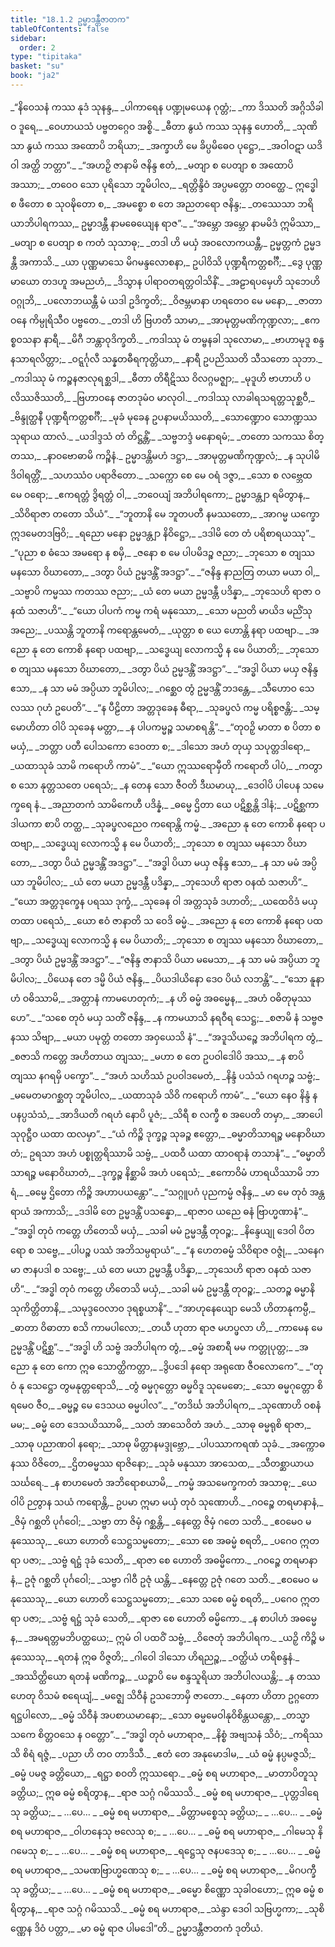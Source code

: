 ```yaml
---
title: "18.1.2 ဥမ္မာဒန္တီဇာတက"
tableOfContents: false
sidebar:
  order: 2
type: "tipitaka"
basket: "su"
book: "ja2"
---
```



<DynamicBreadcrumb />

<Division number="57" book="ja2" e="ch" v="23" p="39">

<Paragraph number="312" type="verses" book="ja2">
_“နိဝေသနံ ကဿ နုဒံ သုနန္ဒ,_  
_ပါကာရေန ပဏ္ဍုမယေန ဂုတ္တံ;_  
_ကာ ဒိဿတိ အဂ္ဂိသိခါဝ ဒူရေ,_  
_ဝေဟာယသံ ပဗ္ဗတဂ္ဂေဝ အစ္စိ._  

</Paragraph>

</Division>
<Division number="58" book="ja2" e="ch" v="23" p="39">

<Paragraph number="313" type="verses" book="ja2">
_ဓီတာ နွယံ ကဿ သုနန္ဒ ဟောတိ,_  
_သုဏိသာ နွယံ ကဿ အထောပိ ဘရိယာ;_  
_အက္ခာဟိ မေ ခိပ္ပမိဓေဝ ပုဋ္ဌော,_  
_အဝါဝဋာ ယဒိ ဝါ အတ္ထိ ဘတ္တာ”._  

</Paragraph>

</Division>
<Division number="59" book="ja2" e="ch" v="23" p="39">

<Paragraph number="314" type="verses" book="ja2">
_“အဟဉှိ ဇာနာမိ ဇနိန္ဒ ဧတံ,_  
_မတျာ စ ပေတျာ စ အထောပိ အဿာ;_  
_တဝေဝ သော ပုရိသော ဘူမိပါလ,_  
_ရတ္တိန္ဒိဝံ အပ္ပမတ္တော တဝတ္ထေ._  

</Paragraph>

</Division>
<Division number="60" book="ja2" e="ch" v="23" p="39">

<Paragraph number="315" book="ja2">
ဣဒ္ဓေါ စ ဖီတော စ သုဝဍ္ဎိတော စ,_  
_အမစ္စော စ တေ အညတရော ဇနိန္ဒ;_  
_တဿေသာ ဘရိယာဘိပါရကဿ,_  
ဥမ္မာဒန္တီ နာမဓေယျေန ရာဇ”._  

</Paragraph>

</Division>
<Division number="61" book="ja2" e="ch" v="23" p="40">

<Paragraph number="316" type="verses" book="ja2">
_“အမ္ဘော အမ္ဘော နာမမိဒံ ဣမိဿာ,_  
_မတျာ စ ပေတျာ စ ကတံ သုသာဓု;_  
_တဒါ ဟိ မယှံ အဝလောကယန္တီ,_  
ဥမ္မတ္တကံ ဥမ္မဒန္တီ အကာသိ._  

</Paragraph>

</Division>
<Division number="62" book="ja2" e="ch" v="23" p="40">

<Paragraph number="317" type="verses" book="ja2">
_ယာ ပုဏ္ဏမာသေ မိဂမန္ဒလောစနာ,_  
ဥပါဝိသိ ပုဏ္ဍရီကတ္တစင်္ဂီ;_  
_ဒွေ ပုဏ္ဏမာယော တဒဟူ အမညဟံ,_  
_ဒိသွာန ပါရာဝတရတ္တဝါသိနိံ._  

</Paragraph>

</Division>
<Division number="63" book="ja2" e="ch" v="23" p="40">

<Paragraph number="318" type="verses" book="ja2">
_အဠာရပမှေဟိ သုဘေဟိ ဝဂ္ဂုဘိ,_  
_ပလောဘယန္တီ မံ ယဒါ ဥဒိက္ခတိ;_  
_ဝိဇမ္ဘမာနာ ဟရတေဝ မေ မနော,_  
_ဇာတာ ဝနေ ကိမ္ပုရိသီဝ ပဗ္ဗတေ._  

</Paragraph>

</Division>
<Division number="64" book="ja2" e="ch" v="23" p="40">

<Paragraph number="319" type="verses" book="ja2">
_တဒါ ဟိ ဗြဟတီ သာမာ,_  
_အာမုတ္တမဏိကုဏ္ဍလာ;_  
_ဧကစ္စဝသနာ နာရီ,_  
_မိဂီ ဘန္တာဝုဒိက္ခတိ._  

</Paragraph>

</Division>
<Division number="65" book="ja2" e="ch" v="23" p="40">

<Paragraph number="320" type="verses" book="ja2">
_ကဒါဿု မံ တမ္ဗနခါ သုလောမာ,_  
_ဗာဟာမုဒူ စန္ဒနသာရလိတ္တာ;_  
_ဝဋ္ဋင်္ဂုလီ သန္နတဓီရကုတ္တိယာ,_  
_နာရီ ဥပညိဿတိ သီသတော သုဘာ._  

</Paragraph>

</Division>
<Division number="66" book="ja2" e="ch" v="23" p="40">

<Paragraph number="321" type="verses" book="ja2">
_ကဒါဿု မံ ကဉ္စနဇာလုရစ္ဆဒါ,_  
_ဓီတာ တိရီဋိဿ ဝိလဂ္ဂမဇ္ဈာ;_  
_မုဒူဟိ ဗာဟာဟိ ပလိဿဇိဿတိ,_  
_ဗြဟာဝနေ ဇာတဒုမံဝ မာလုဝါ._  

</Paragraph>

</Division>
<Division number="67" book="ja2" e="ch" v="23" p="40">

<Paragraph number="322" type="verses" book="ja2">
_ကဒါဿု လာခါရသရတ္တသုစ္ဆဝီ,_  
_ဗိန္ဒုတ္ထနီ ပုဏ္ဍရီကတ္တစင်္ဂီ;_  
_မုခံ မုခေန ဥပနာမယိဿတိ,_  
_သောဏ္ဍောဝ သောဏ္ဍဿ သုရာယ ထာလံ._  

</Paragraph>

</Division>
<Division number="68" book="ja2" e="ch" v="23" p="40">

<Paragraph number="323" type="verses" book="ja2">
_ယဒါဒ္ဒသံ တံ တိဋ္ဌန္တိံ,_  
_သဗ္ဗဘဒ္ဒံ မနောရမံ;_  
_တတော သကဿ စိတ္တဿ,_  
_နာဝဗောဓာမိ ကဉ္စိနံ._  

</Paragraph>

</Division>
<Division number="69" book="ja2" e="ch" v="23" p="41">

<Paragraph number="324" type="verses" book="ja2">
ဥမ္မာဒန္တိမဟံ ဒဋ္ဌာ,_  
_အာမုတ္တမဏိကုဏ္ဍလံ;_  
_န သုပါမိ ဒိဝါရတ္တိံ,_  
_သဟဿံဝ ပရာဇိတော._  

</Paragraph>

</Division>
<Division number="70" book="ja2" e="ch" v="23" p="41">

<Paragraph number="325" type="verses" book="ja2">
_သက္ကော စေ မေ ဝရံ ဒဇ္ဇာ,_  
_သော စ လဗ္ဘေထ မေ ဝရော;_  
_ဧကရတ္တံ ဒွိရတ္တံ ဝါ,_  
_ဘဝေယျံ အဘိပါရကော;_  
ဥမ္မာဒန္တျာ ရမိတွာန,_  
_သိဝိရာဇာ တတော သိယံ”._  

</Paragraph>

</Division>
<Division number="71" book="ja2" e="ch" v="23" p="41">

<Paragraph number="326" type="verses" book="ja2">
_“ဘူတာနိ မေ ဘူတပတီ နမဿတော,_  
_အာဂမ္မ ယက္ခော ဣဒမေတဒဗြဝိ;_  
_ရညော မနော ဥမ္မဒန္တျာ နိဝိဋ္ဌော,_  
_ဒဒါမိ တေ တံ ပရိစာရယဿု”._  

</Paragraph>

</Division>
<Division number="72" book="ja2" e="ch" v="23" p="41">

<Paragraph number="327" type="verses" book="ja2">
_“ပုညာ စ ဓံသေ အမရော န စမှိ,_  
_ဇနော စ မေ ပါပမိဒဉ္စ ဇညာ;_  
_ဘုသော စ တျဿ မနသော ဝိဃာတော,_  
_ဒတွာ ပိယံ ဥမ္မဒန္တိံ အဒဋ္ဌာ”._  

</Paragraph>

</Division>
<Division number="73" book="ja2" e="ch" v="23" p="41">

<Paragraph number="328" type="verses" book="ja2">
_“ဇနိန္ဒ နာညတြ တယာ မယာ ဝါ,_  
_သဗ္ဗာပိ ကမ္မဿ ကတဿ ဇညာ;_  
_ယံ တေ မယာ ဥမ္မဒန္တီ ပဒိန္နာ,_  
_ဘုသေဟိ ရာဇာ ဝနထံ သဇာဟိ”._  

</Paragraph>

</Division>
<Division number="74" book="ja2" e="ch" v="23" p="41">

<Paragraph number="329" type="verses" book="ja2">
_“ယော ပါပကံ ကမ္မ ကရံ မနုဿော,_  
_သော မညတိ မာယိဒ မညိံသု အညေ;_  
_ပဿန္တိ ဘူတာနိ ကရောန္တမေတံ,_  
_ယုတ္တာ စ ယေ ဟောန္တိ နရာ ပထဗျာ._  

</Paragraph>

</Division>
<Division number="75" book="ja2" e="ch" v="23" p="41">

<Paragraph number="330" type="verses" book="ja2">
_အညော နု တေ ကောစိ နရော ပထဗျာ,_  
_သဒ္ဓေယျ လောကသ္မိ န မေ ပိယာတိ;_  
_ဘုသော စ တျဿ မနသော ဝိဃာတော,_  
_ဒတွာ ပိယံ ဥမ္မဒန္တိံ အဒဋ္ဌာ”._  

</Paragraph>

</Division>
<Division number="76" book="ja2" e="ch" v="23" p="42">

<Paragraph number="331" type="verses" book="ja2">
_“အဒ္ဓါ ပိယာ မယှ ဇနိန္ဒ ဧသာ,_  
_န သာ မမံ အပ္ပိယာ ဘူမိပါလ;_  
_ဂစ္ဆေဝ တွံ ဥမ္မဒန္တိံ ဘဒန္တေ,_  
_သီဟောဝ သေလဿ ဂုဟံ ဥပေတိ”._  

</Paragraph>

</Division>
<Division number="77" book="ja2" e="ch" v="23" p="42">

<Paragraph number="332" type="verses" book="ja2">
_“န ပီဠိတာ အတ္တဒုခေန ဓီရာ,_  
_သုခပ္ဖလံ ကမ္မ ပရိစ္စဇန္တိ;_  
_သမ္မောဟိတာ ဝါပိ သုခေန မတ္တာ,_  
_န ပါပကမ္မဉ္စ သမာစရန္တိ”._  

</Paragraph>

</Division>
<Division number="78" book="ja2" e="ch" v="23" p="42">

<Paragraph number="333" type="verses" book="ja2">
_“တုဝဉှိ မာတာ စ ပိတာ စ မယှံ,_  
_ဘတ္တာ ပတီ ပေါသကော ဒေဝတာ စ;_  
_ဒါသော အဟံ တုယှ သပုတ္တဒါရော,_  
_ယထာသုခံ သာမိ ကရောဟိ ကာမံ”._  

</Paragraph>

</Division>
<Division number="79" book="ja2" e="ch" v="23" p="42">

<Paragraph number="334" type="verses" book="ja2">
_“ယော ဣဿရောမှီတိ ကရောတိ ပါပံ,_  
_ကတွာ စ သော နုတ္တသတေ ပရေသံ;_  
_န တေန သော ဇီဝတိ ဒီဃမာယု,_  
_ဒေဝါပိ ပါပေန သမေက္ခရေ နံ._  

</Paragraph>

</Division>
<Division number="80" book="ja2" e="ch" v="23" p="42">

<Paragraph number="335" type="verses" book="ja2">
_အညာတကံ သာမိကေဟီ ပဒိန္နံ,_  
_ဓမ္မေ ဌိတာ ယေ ပဋိစ္ဆန္တိ ဒါနံ;_  
_ပဋိစ္ဆကာ ဒါယကာ စာပိ တတ္ထ,_  
_သုခပ္ဖလညေဝ ကရောန္တိ ကမ္မံ._  

</Paragraph>

</Division>
<Division number="81" book="ja2" e="ch" v="23" p="42">

<Paragraph number="336" type="verses" book="ja2">
_အညော နု တေ ကောစိ နရော ပထဗျာ,_  
_သဒ္ဓေယျ လောကသ္မိ န မေ ပိယာတိ;_  
_ဘုသော စ တျဿ မနသော ဝိဃာတော,_  
_ဒတွာ ပိယံ ဥမ္မဒန္တိံ အဒဋ္ဌာ”._  

</Paragraph>

</Division>
<Division number="82" book="ja2" e="ch" v="23" p="42">

<Paragraph number="337" type="verses" book="ja2">
_“အဒ္ဓါ ပိယာ မယှ ဇနိန္ဒ ဧသာ,_  
_န သာ မမံ အပ္ပိယာ ဘူမိပါလ;_  
_ယံ တေ မယာ ဥမ္မဒန္တီ ပဒိန္နာ,_  
_ဘုသေဟိ ရာဇာ ဝနထံ သဇာဟိ”._  

</Paragraph>

</Division>
<Division number="83" book="ja2" e="ch" v="23" p="43">

<Paragraph number="338" type="verses" book="ja2">
_“ယော အတ္တဒုက္ခေန ပရဿ ဒုက္ခံ,_  
_သုခေန ဝါ အတ္တသုခံ ဒဟာတိ;_  
_ယထေဝိဒံ မယှ တထာ ပရေသံ,_  
_ယော ဧဝံ ဇာနာတိ သ ဝေဒိ ဓမ္မံ._  

</Paragraph>

</Division>
<Division number="84" book="ja2" e="ch" v="23" p="43">

<Paragraph number="339" type="verses" book="ja2">
_အညော နု တေ ကောစိ နရော ပထဗျာ,_  
_သဒ္ဓေယျ လောကသ္မိ န မေ ပိယာတိ;_  
_ဘုသော စ တျဿ မနသော ဝိဃာတော,_  
_ဒတွာ ပိယံ ဥမ္မဒန္တိံ အဒဋ္ဌာ”._  

</Paragraph>

</Division>
<Division number="85" book="ja2" e="ch" v="23" p="43">

<Paragraph number="340" type="verses" book="ja2">
_“ဇနိန္ဒ ဇာနာသိ ပိယာ မမေသာ,_  
_န သာ မမံ အပ္ပိယာ ဘူမိပါလ;_  
_ပိယေန တေ ဒမ္မိ ပိယံ ဇနိန္ဒ,_  
_ပိယဒါယိနော ဒေဝ ပိယံ လဘန္တိ”._  

</Paragraph>

</Division>
<Division number="86" book="ja2" e="ch" v="23" p="43">

<Paragraph number="341" type="verses" book="ja2">
_“သော နူနာဟံ ဝဓိဿာမိ,_  
_အတ္တာနံ ကာမဟေတုကံ;_  
_န ဟိ ဓမ္မံ အဓမ္မေန,_  
_အဟံ ဝဓိတုမုဿဟေ”._  

</Paragraph>

</Division>
<Division number="87" book="ja2" e="ch" v="23" p="43">

<Paragraph number="342" type="verses" book="ja2">
_“သစေ တုဝံ မယှ သတိံ ဇနိန္ဒ,_  
_န ကာမယာသိ နရဝီရ သေဋ္ဌ;_  
_စဇာမိ နံ သဗ္ဗဇနဿ သိဗျာ,_  
_မယာ ပမုတ္တံ တတော အဝှယေသိ နံ”._  

</Paragraph>

</Division>
<Division number="88" book="ja2" e="ch" v="23" p="43">

<Paragraph number="343" type="verses" book="ja2">
_“အဒူသိယဉ္စေ အဘိပါရက တွံ,_  
_စဇာသိ ကတ္တေ အဟိတာယ တျဿ;_  
_မဟာ စ တေ ဥပဝါဒေါပိ အဿ,_  
_န စာပိ တျဿ နဂရမှိ ပက္ခော”._  

</Paragraph>

</Division>
<Division number="89" book="ja2" e="ch" v="23" p="43">

<Paragraph number="344" type="verses" book="ja2">
_“အဟံ သဟိဿံ ဥပဝါဒမေတံ,_  
_နိန္ဒံ ပသံသံ ဂရဟဉ္စ သဗ္ဗံ;_  
_မမေတမာဂစ္ဆတု ဘူမိပါလ,_  
_ယထာသုခံ သိဝိ ကရောဟိ ကာမံ”._  

</Paragraph>

</Division>
<Division number="90" book="ja2" e="ch" v="23" p="44">

<Paragraph number="345" type="verses" book="ja2">
_“ယော နေဝ နိန္ဒံ န ပနပ္ပသံသံ,_  
_အာဒိယတိ ဂရဟံ နောပိ ပူဇံ;_  
_သိရီ စ လက္ခီ စ အပေတိ တမှာ,_  
_အာပေါ သုဝုဋ္ဌီဝ ယထာ ထလမှာ”._  

</Paragraph>

</Division>
<Division number="91" book="ja2" e="ch" v="23" p="44">

<Paragraph number="346" type="verses" book="ja2">
_“ယံ ကိဉ္စိ ဒုက္ခဉ္စ သုခဉ္စ ဧတ္တော,_  
_ဓမ္မာတိသာရဉ္စ မနောဝိဃာတံ;_  
ဥရသာ အဟံ ပစ္စုတ္တရိဿာမိ သဗ္ဗံ,_  
_ပထဝီ ယထာ ထာဝရာနံ တသာနံ”._  

</Paragraph>

</Division>
<Division number="92" book="ja2" e="ch" v="23" p="44">

<Paragraph number="347" type="verses" book="ja2">
_“ဓမ္မာတိသာရဉ္စ မနောဝိဃာတံ,_  
_ဒုက္ခဉ္စ နိစ္ဆာမိ အဟံ ပရေသံ;_  
_ဧကောဝိမံ ဟာရယိဿာမိ ဘာရံ,_  
_ဓမ္မေ ဌိတော ကိဉ္စိ အဟာပယန္တော”._  

</Paragraph>

</Division>
<Division number="93" book="ja2" e="ch" v="23" p="44">

<Paragraph number="348" type="verses" book="ja2">
_“သဂ္ဂူပဂံ ပုညကမ္မံ ဇနိန္ဒ,_  
_မာ မေ တုဝံ အန္တရာယံ အကာသိ;_  
_ဒဒါမိ တေ ဥမ္မဒန္တိံ ပသန္နော,_  
_ရာဇာဝ ယညေ ဓနံ ဗြာဟ္မဏာနံ”._  

</Paragraph>

</Division>
<Division number="94" book="ja2" e="ch" v="23" p="44">

<Paragraph number="349" type="verses" book="ja2">
_“အဒ္ဓါ တုဝံ ကတ္တေ ဟိတေသိ မယှံ,_  
_သခါ မမံ ဥမ္မဒန္တီ တုဝဉ္စ;_  
_နိန္ဒေယျု ဒေဝါ ပိတရော စ သဗ္ဗေ,_  
_ပါပဉ္စ ပဿံ အဘိသမ္ပရာယံ”._  

</Paragraph>

</Division>
<Division number="95" book="ja2" e="ch" v="23" p="44">

<Paragraph number="350" type="verses" book="ja2">
_“န ဟေတဓမ္မံ သိဝိရာဇ ဝဇ္ဇုံ,_  
_သနေဂမာ ဇာနပဒါ စ သဗ္ဗေ;_  
_ယံ တေ မယာ ဥမ္မဒန္တီ ပဒိန္နာ,_  
_ဘုသေဟိ ရာဇာ ဝနထံ သဇာဟိ”._  

</Paragraph>

</Division>
<Division number="96" book="ja2" e="ch" v="23" p="44">

<Paragraph number="351" type="verses" book="ja2">
_“အဒ္ဓါ တုဝံ ကတ္တေ ဟိတေသိ မယှံ,_  
_သခါ မမံ ဥမ္မဒန္တီ တုဝဉ္စ;_  
_သတဉ္စ ဓမ္မာနိ သုကိတ္တိတာနိ,_  
_သမုဒ္ဒဝေလာဝ ဒုရစ္စယာနိ”._  

</Paragraph>

</Division>
<Division number="97" book="ja2" e="ch" v="23" p="45">

<Paragraph number="352" type="verses" book="ja2">
_“အာဟုနေယျော မေသိ ဟိတာနုကမ္ပီ,_  
_ဓာတာ ဝိဓာတာ စသိ ကာမပါလော;_  
_တယီ ဟုတာ ရာဇ မဟပ္ဖလာ ဟိ,_  
_ကာမေန မေ ဥမ္မဒန္တိံ ပဋိစ္ဆ”._  

</Paragraph>

</Division>
<Division number="98" book="ja2" e="ch" v="23" p="45">

<Paragraph number="353" type="verses" book="ja2">
_“အဒ္ဓါ ဟိ သဗ္ဗံ အဘိပါရက တွံ,_  
_ဓမ္မံ အစာရီ မမ ကတ္တုပုတ္တ;_  
_အညော နု တေ ကော ဣဓ သောတ္ထိကတ္တာ,_  
_ဒွိပဒေါ နရော အရုဏေ ဇီဝလောကေ”._  

</Paragraph>

</Division>
<Division number="99" book="ja2" e="ch" v="23" p="45">

<Paragraph number="354" type="verses" book="ja2">
_“တုဝံ နု သေဋ္ဌော တွမနုတ္တရောသိ,_  
_တွံ ဓမ္မဂုတ္တော ဓမ္မဝိဒူ သုမေဓော;_  
_သော ဓမ္မဂုတ္တော စိရမေဝ ဇီဝ,_  
_ဓမ္မဉ္စ မေ ဒေသယ ဓမ္မပါလ”._  

</Paragraph>

</Division>
<Division number="100" book="ja2" e="ch" v="23" p="45">

<Paragraph number="355" type="verses" book="ja2">
_“တဒိင်္ဃ အဘိပါရက,_  
_သုဏောဟိ ဝစနံ မမ;_  
_ဓမ္မံ တေ ဒေသယိဿာမိ,_  
_သတံ အာသေဝိတံ အဟံ._  

</Paragraph>

</Division>
<Division number="101" book="ja2" e="ch" v="23" p="45">

<Paragraph number="356" type="verses" book="ja2">
_သာဓု ဓမ္မရုစိ ရာဇာ,_  
_သာဓု ပညာဏဝါ နရော;_  
_သာဓု မိတ္တာနမဒ္ဒုဗ္ဘော,_  
_ပါပဿာကရဏံ သုခံ._  

</Paragraph>

</Division>
<Division number="102" book="ja2" e="ch" v="23" p="45">

<Paragraph number="357" type="verses" book="ja2">
_အက္ကောဓနဿ ဝိဇိတေ,_  
_ဌိတဓမ္မဿ ရာဇိနော;_  
_သုခံ မနုဿာ အာသေထ,_  
_သီတစ္ဆာယာယ သင်္ဃရေ._  

</Paragraph>

</Division>
<Division number="103" book="ja2" e="ch" v="23" p="45">

<Paragraph number="358" type="verses" book="ja2">
_န စာဟမေတံ အဘိရောစယာမိ,_  
_ကမ္မံ အသမေက္ခကတံ အသာဓု;_  
_ယေ ဝါပိ ဉတွာန သယံ ကရောန္တိ,_  
ဥပမာ ဣမာ မယှံ တုဝံ သုဏောဟိ._  

</Paragraph>

</Division>
<Division number="104" book="ja2" e="ch" v="23" p="45">

<Paragraph number="359" type="verses" book="ja2">
_ဂဝဉ္စေ တရမာနာနံ,_  
_ဇိမှံ ဂစ္ဆတိ ပုင်္ဂဝေါ;_  
_သဗ္ဗာ တာ ဇိမှံ ဂစ္ဆန္တိ,_  
_နေတ္တေ ဇိမှံ ဂတေ သတိ._  

</Paragraph>

</Division>
<Division number="105" book="ja2" e="ch" v="23" p="45">

<Paragraph number="360" type="verses" book="ja2">
_ဧဝမေဝ မနုဿေသု,_  
_ယော ဟောတိ သေဋ္ဌသမ္မတော;_  
_သော စေ အဓမ္မံ စရတိ,_  
_ပဂေဝ ဣတရာ ပဇာ;_  
_သဗ္ဗံ ရဋ္ဌံ ဒုခံ သေတိ,_  
_ရာဇာ စေ ဟောတိ အဓမ္မိကော._  

</Paragraph>

</Division>
<Division number="106" book="ja2" e="ch" v="23" p="46">

<Paragraph number="361" type="verses" book="ja2">
_ဂဝဉ္စေ တရမာနာနံ,_  
ဥဇုံ ဂစ္ဆတိ ပုင်္ဂဝေါ;_  
_သဗ္ဗာ ဂါဝီ ဥဇုံ ယန္တိ,_  
_နေတ္တေ ဥဇုံ ဂတေ သတိ._  

</Paragraph>

</Division>
<Division number="107" book="ja2" e="ch" v="23" p="46">

<Paragraph number="362" type="verses" book="ja2">
_ဧဝမေဝ မနုဿေသု,_  
_ယော ဟောတိ သေဋ္ဌသမ္မတော;_  
_သော သစေ ဓမ္မံ စရတိ,_  
_ပဂေဝ ဣတရာ ပဇာ;_  
_သဗ္ဗံ ရဋ္ဌံ သုခံ သေတိ,_  
_ရာဇာ စေ ဟောတိ ဓမ္မိကော._  

</Paragraph>

</Division>
<Division number="108" book="ja2" e="ch" v="23" p="46">

<Paragraph number="363" type="verses" book="ja2">
_န စာပါဟံ အဓမ္မေန,_  
_အမရတ္တမဘိပတ္ထယေ;_  
ဣမံ ဝါ ပထဝိံ သဗ္ဗံ,_  
_ဝိဇေတုံ အဘိပါရက._  

</Paragraph>

</Division>
<Division number="109" book="ja2" e="ch" v="23" p="46">

<Paragraph number="364" type="verses" book="ja2">
_ယဉှိ ကိဉ္စိ မနုဿေသု,_  
_ရတနံ ဣဓ ဝိဇ္ဇတိ;_  
_ဂါဝေါ ဒါသော ဟိရညဉ္စ,_  
_ဝတ္ထိယံ ဟရိစန္ဒနံ._  

</Paragraph>

</Division>
<Division number="110" book="ja2" e="ch" v="23" p="46">

<Paragraph number="365" type="verses" book="ja2">
_အဿိတ္ထိယော ရတနံ မဏိကဉ္စ,_  
_ယဉ္စာပိ မေ စန္ဒသူရိယာ အဘိပါလယန္တိ;_  
_န တဿ ဟေတု ဝိသမံ စရေယျံ,_  
_မဇ္ဈေ သိဝီနံ ဥသဘောမှိ ဇာတော._  

</Paragraph>

</Division>
<Division number="111" book="ja2" e="ch" v="23" p="46">

<Paragraph number="366" type="verses" book="ja2">
_နေတာ ဟိတာ ဥဂ္ဂတော ရဋ္ဌပါလော,_  
_ဓမ္မံ သိဝီနံ အပစာယမာနော;_  
_သော ဓမ္မမေဝါနုဝိစိန္တယန္တော,_  
_တသ္မာ သကေ စိတ္တဝသေ န ဝတ္တော”._  

</Paragraph>

</Division>
<Division number="112" book="ja2" e="ch" v="23" p="46">

<Paragraph number="367" type="verses" book="ja2">
_“အဒ္ဓါ တုဝံ မဟာရာဇ,_  
_နိစ္စံ အဗျသနံ သိဝံ;_  
_ကရိဿသိ စိရံ ရဇ္ဇံ,_  
_ပညာ ဟိ တဝ တာဒိသီ._  

</Paragraph>

</Division>
<Division number="113" book="ja2" e="ch" v="23" p="46">

<Paragraph number="368" type="verses" book="ja2">
_ဧတံ တေ အနုမောဒါမ,_  
_ယံ ဓမ္မံ နပ္ပမဇ္ဇသိ;_  
_ဓမ္မံ ပမဇ္ဇ ခတ္တိယော,_  
_ရဋ္ဌာ စဝတိ ဣဿရော._  

</Paragraph>

</Division>
<Division number="114" book="ja2" e="ch" v="23" p="46">

<Paragraph number="369" type="verses" book="ja2">
_ဓမ္မံ စရ မဟာရာဇ,_  
_မာတာပိတူသု ခတ္တိယ;_  
ဣဓ ဓမ္မံ စရိတွာန,_  
_ရာဇ သဂ္ဂံ ဂမိဿသိ._  

</Paragraph>

</Division>
<Division number="115" book="ja2" e="ch" v="23" p="46">

<Paragraph number="370" type="verses" book="ja2">
_ဓမ္မံ စရ မဟာရာဇ,_  
_ပုတ္တဒါရေသု ခတ္တိယ;_  
_ …ပေ… _  

</Paragraph>

</Division>
<Division number="116" book="ja2" e="ch" v="23" p="46">

<Paragraph number="371" type="verses" book="ja2">
_ဓမ္မံ စရ မဟာရာဇ,_  
_မိတ္တာမစ္စေသု ခတ္တိယ;_  
_ …ပေ… _  

</Paragraph>

</Division>
<Division number="117" book="ja2" e="ch" v="23" p="46">

<Paragraph number="372" type="verses" book="ja2">
_ဓမ္မံ စရ မဟာရာဇ,_  
_ဝါဟနေသု ဗလေသု စ;_  
_ …ပေ… _  

</Paragraph>

</Division>
<Division number="118" book="ja2" e="ch" v="23" p="46">

<Paragraph number="373" type="verses" book="ja2">
_ဓမ္မံ စရ မဟာရာဇ,_  
_ဂါမေသု နိဂမေသု စ;_  
_ …ပေ… _  

</Paragraph>

</Division>
<Division number="119" book="ja2" e="ch" v="23" p="47">

<Paragraph number="374" type="verses" book="ja2">
_ဓမ္မံ စရ မဟာရာဇ,_  
_ရဋ္ဌေသု ဇနပဒေသု စ;_  
_ …ပေ… _  

</Paragraph>

</Division>
<Division number="120" book="ja2" e="ch" v="23" p="47">

<Paragraph number="375" type="verses" book="ja2">
_ဓမ္မံ စရ မဟာရာဇ,_  
_သမဏဗြာဟ္မဏေသု စ;_  
_ …ပေ… _  

</Paragraph>

</Division>
<Division number="121" book="ja2" e="ch" v="23" p="47">

<Paragraph number="376" type="verses" book="ja2">
_ဓမ္မံ စရ မဟာရာဇ,_  
_မိဂပက္ခီသု ခတ္တိယ;_  
_ …ပေ… _  

</Paragraph>

</Division>
<Division number="122" book="ja2" e="ch" v="23" p="47">

<Paragraph number="377" type="verses" book="ja2">
_ဓမ္မံ စရ မဟာရာဇ,_  
_ဓမ္မော စိဏ္ဏော သုခါဝဟော;_  
ဣဓ ဓမ္မံ စရိတွာန,_  
_ရာဇ သဂ္ဂံ ဂမိဿသိ._  

</Paragraph>

</Division>
<Division number="123" book="ja2" e="ch" v="23" p="47">

<Paragraph number="378" type="verses" book="ja2">
_ဓမ္မံ စရ မဟာရာဇ,_  
_သဲန္ဒာ ဒေဝါ သဗြဟ္မကာ;_  
_သုစိဏ္ဏေန ဒိဝံ ပတ္တာ,_  
_မာ ဓမ္မံ ရာဇ ပါမဒေါ”တိ._  


</Paragraph>
</Division>

<Paragraph number="379" type="center" book="ja2">
ဥမ္မာဒန္တီဇာတကံ ဒုတိယံ.
</Paragraph>